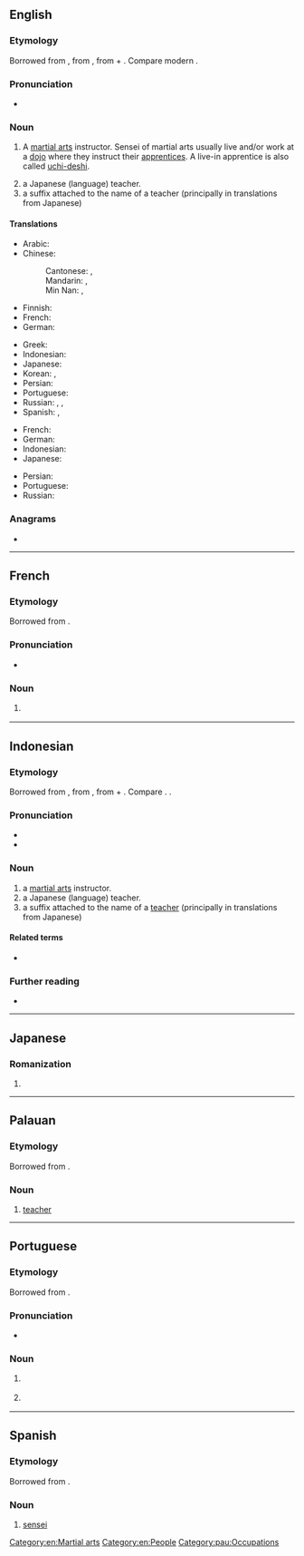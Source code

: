 {{also|-sensei}}
==English==
{{wikipedia}}

===Etymology===
Borrowed from {{bor|en|ja|-}} {{ja-r|先生|せんせい|teacher; elder}}, from {{der|en|ltc|-}} {{ltc-l|先生|master, elder|id=1,1}}, from {{ltc-l|先|earlier, first|id=1,1}} + {{ltc-l|生|born|id=1,1}}. Compare modern {{cog|cmn|-}} {{zh-l|先生|Mr.}}.

===Pronunciation===
* {{IPA|en|/ˈsɛnseɪ/}}

===Noun===
{{en-noun|sensei|s}}

# A [[martial arts]] instructor. Sensei of martial arts usually live and/or work at a [[dojo]] where they instruct their [[apprentices]]. A live-in apprentice is also called [[uchi-deshi]].
#: {{syn|en|sifu|shifu}}
# a Japanese (language) teacher.
# a suffix attached to the name of a teacher (principally in translations from Japanese)

====Translations====
{{trans-top|martial arts instructor}}
* Arabic: {{t+|ar|مُدَرِّب|m}}
* Chinese:
*: Cantonese: {{t|yue|師傅}}, {{t|yue|师傅|tr=si1 fu6, si1 fu2}}
*: Mandarin: {{t+|cmn|師傅}}, {{t+|cmn|师傅|tr=shīfu}}
*: Min Nan: {{t+|nan|師傅}}, {{t|nan|师傅|tr=sai-hū}}
* Finnish: {{t+|fi|mestari}}
* French: {{t+|fr|sensei|m}}
* German: {{t|de|Sensei|m}}
{{trans-mid}}
* Greek: {{t+|el|σενσέι|m}}
* Indonesian: {{t|id|sensei}}
* Japanese: {{t+|ja|先生|tr=せんせい, sensei}}
* Korean: {{t+|ko|선생}}, {{t+|ko|선생님}} {{q|honorific}}
* Persian: {{t|fa|سنسی|tr=sensey}}
* Portuguese: {{t+|pt|sensei|m}}
* Russian: {{t+|ru|сэнсэ́й|m}}, {{t+|ru|ма́стер|m}}, {{t+|ru|сенсе́й|m}}
* Spanish: {{t|es|sensei|m}}, {{t|es|senséi|m}} {{qualifier|proper use of accent marks}}
{{trans-bottom}}

{{trans-top|a Japanese teacher}}
* French: {{t+|fr|sensei|m}}
* German: {{t|de|Sensei|m}}
* Indonesian: {{t|id|sensei}}
* Japanese: {{t+|ja|先生|tr=せんせい, sensei}}
{{trans-mid}}
* Persian: {{t|fa|سنسی|tr=sensey}}
* Portuguese: {{t+|pt|sensei|m}}
* Russian: {{t+|ru|сэнсэ́й|m}}
{{trans-bottom}}

===Anagrams===
* {{anagrams|en|a=eeinss|Essien|Neises|Neisse|Nessie|Nieses|Sinese|in esse|insees|sees in|seines}}

[[Category:en:Martial arts]]
[[Category:en:People]]

----

==French==

===Etymology===
Borrowed from {{bor|fr|ja|先生|tr=せんせい ''sensei''}}.

===Pronunciation===
* {{fr-IPA|sè_nsseil}}

===Noun===
{{fr-noun|m}}

# {{l|en|sensei}} {{gloss|martial arts instructor}}

----

==Indonesian==

===Etymology===
Borrowed from {{bor|id|ja|-}} {{ja-r|先生|せんせい|teacher; elder}}, from {{der|id|ltc|先生|tr=sen-ʂænɡ|t=master, elder}}, from {{m|ltc|先|t=earlier, first}} + {{m|ltc|生|t=born}}. Compare {{cog|nan|先生|tr=sin-seⁿ|t=[[doctor]], [[physician]], [[teacher]]}}. {{doublet|id|sinse}}.

===Pronunciation===
* {{IPA|id|/sen.sei/}}
* {{hyphenation|id|sén|séi}}

===Noun===
{{id-noun|sensei}}

# a [[martial arts]] instructor.
# a Japanese (language) teacher.
# a suffix attached to the name of a [[teacher]] (principally in translations from Japanese)
#: {{uxi|id|Yamada-'''sensei'''|-}}

====Related terms====
* {{l|id|sinse}}

===Further reading===
* {{R:KBBI Daring}}

----

==Japanese==

===Romanization===
{{ja-romaji}}

# {{ja-romanization of|せんせい}}

----

==Palauan==

===Etymology===
Borrowed from {{bor|pau|ja|先生|tr=せんせい ''sensei''}}.

===Noun===
{{head|pau|noun}}

# [[teacher]]

[[Category:pau:Occupations]]

----

==Portuguese==

===Etymology===
Borrowed from {{bor|pt|ja|先生|tr=sensei}}.

===Pronunciation===
{{pt-IPA}}
* {{hyphenation|pt|sen|sei}}

===Noun===
{{pt-noun|mfbysense}}

# {{l|en|sensei}} {{gloss|martial arts instructor}}
# {{l|en|sensei}} {{gloss|a Japanese teacher or master}}

{{C|pt|Occupations}}

----

==Spanish==

===Etymology===
Borrowed from {{bor|es|ja|先生|tr=sensei}}.

===Noun===
{{es-noun|m}}

# [[#English|sensei]] {{gloss|martial arts instructor}}